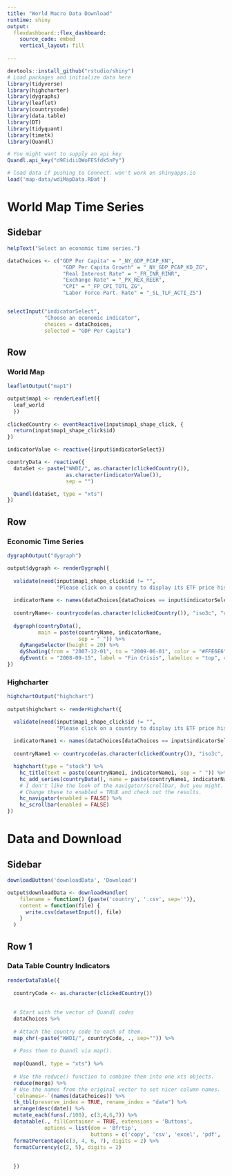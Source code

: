 ```yaml
---
title: "World Macro Data Download"
runtime: shiny
output:
  flexdashboard::flex_dashboard:
    source_code: embed
    vertical_layout: fill
    
---
```


```r
devtools::install_github("rstudio/shiny")
# Load packages and initialize data here
library(tidyverse)
library(highcharter)
library(dygraphs)
library(leaflet)
library(countrycode)
library(data.table)
library(DT)
library(tidyquant)
library(timetk)
library(Quandl)

# You might want to supply an api key
Quandl.api_key("d9EidiiDWoFESfdk5nPy")

# load data if pushing to Connect. won't work on shinyapps.io
load('map-data/wdiMapData.RDat')

```


World Map Time Series {data-orientation=rows}
=====================================

Sidebar {.sidebar}
-------------------------------------
  
```r

helpText("Select an economic time series.")

dataChoices <- c("GDP Per Capita" = "_NY_GDP_PCAP_KN",
                  "GDP Per Capita Growth" = "_NY_GDP_PCAP_KD_ZG",
                  "Real Interest Rate" = "_FR_INR_RINR",
                  "Exchange Rate" = "_PX_REX_REER",
                  "CPI" = "_FP_CPI_TOTL_ZG",
                  "Labor Force Part. Rate" = "_SL_TLF_ACTI_ZS")


selectInput("indicatorSelect", 
            "Choose an economic indicator",
            choices = dataChoices,
            selected = "GDP Per Capita")

```

Row {data-height=650}
-------------------------------------

### World Map

```r

leafletOutput("map1")

output$map1 <- renderLeaflet({
  leaf_world
  })
  
clickedCountry <- eventReactive(input$map1_shape_click, {
  return(input$map1_shape_click$id)
})

indicatorValue <- reactive({input$indicatorSelect})

countryData <- reactive({
  dataSet <- paste("WWDI/", as.character(clickedCountry()), 
                   as.character(indicatorValue()), 
                   sep = "")

  Quandl(dataSet, type = "xts")
}) 
```

Row {.tabset .tabset-fade}
-------------------------------------

### Economic Time Series

```r

dygraphOutput("dygraph")

output$dygraph <- renderDygraph({
  
  validate(need(input$map1_shape_click$id != "", 
                "Please click on a country to display its ETF price history."))
  
  indicatorName <- names(dataChoices[dataChoices == input$indicatorSelect])
  
  countryName<- countrycode(as.character(clickedCountry()), "iso3c", "country.name")
    
  dygraph(countryData(), 
          main = paste(countryName, indicatorName, 
                       sep = " ")) %>%
    dyRangeSelector(height = 20) %>%
    dyShading(from = "2007-12-01", to = "2009-06-01", color = "#FFE6E6") %>% 
    dyEvent(x = "2008-09-15", label = "Fin Crisis", labelLoc = "top", color = "red")
})
```


### Highcharter 

```r

highchartOutput("highchart")
   
output$highchart <- renderHighchart({

  validate(need(input$map1_shape_click$id != "",
                "Please click on a country to display its ETF price history."))
  
  indicatorName1 <- names(dataChoices[dataChoices == input$indicatorSelect])
  
  countryName1 <- countrycode(as.character(clickedCountry()), "iso3c", "country.name")

  highchart(type = "stock") %>% 
    hc_title(text = paste(countryName1, indicatorName1, sep = " ")) %>%
    hc_add_series(countryData(), name = paste(countryName1, indicatorName1, sep = " "))%>% 
    # I don't like the look of the navigator/scrollbar, but you might. 
    # Change these to enabled = TRUE and check out the results.
    hc_navigator(enabled = FALSE) %>% 
    hc_scrollbar(enabled = FALSE)
})
```

Data and Download
============================

Sidebar {.sidebar}
------------------------------

```r
downloadButton('downloadData', 'Download')

output$downloadData <- downloadHandler(
    filename = function() {paste('country', '.csv', sep='')},
    content = function(file) {
      write.csv(datasetInput(), file)
    }
  )
```


Row 1
------------------------------

### Data Table Country Indicators 


```r
renderDataTable({
    
  countryCode <- as.character(clickedCountry())
  
  
  # Start with the vector of Quandl codes
  dataChoices %>%
    
  # Attach the country code to each of them. 
  map_chr(~paste("WWDI/", countryCode, ., sep="")) %>% 
  
  # Pass them to Quandl via map().
    
  map(Quandl, type = "xts") %>% 
  
  # Use the reduce() function to combine them into one xts objects.
  reduce(merge) %>% 
  # Use the names from the original vector to set nicer column names.
  `colnames<-`(names(dataChoices)) %>% 
  tk_tbl(preserve_index = TRUE, rename_index = "date") %>%
  arrange(desc(date)) %>% 
  mutate_each(funs(./100), c(3,4,6,7)) %>% 
  datatable(., fillContainer = TRUE, extensions = 'Buttons', 
            options = list(dom = 'Bfrtip', 
                           buttons = c('copy', 'csv', 'excel', 'pdf', 'print'))) %>% 
  formatPercentage(c(3, 4, 6, 7), digits = 2) %>% 
  formatCurrency(c(2, 5), digits = 2)
  
    
  })

```
